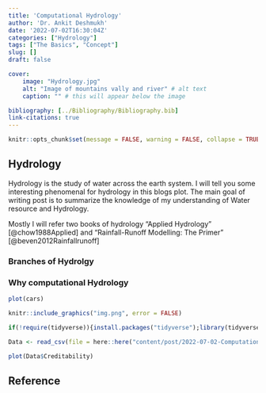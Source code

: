 ```yaml
---
title: 'Computational Hydrology'
author: 'Dr. Ankit Deshmukh'
date: '2022-07-02T16:30:04Z'
categories: ["Hydrology"]
tags: ["The Basics", "Concept"]
slug: []
draft: false

cover:
    image: "Hydrology.jpg"
    alt: "Image of mountains vally and river" # alt text
    caption: "" # this will appear below the image

bibliography: [../Bibliography/Bibliography.bib]
link-citations: true
---
```


```r
knitr::opts_chunk$set(message = FALSE, warning = FALSE, collapse = TRUE)
```

## Hydrology

Hydrology is the study of water across the earth system. I will tell you some interesting phenomenal for hydrology in this blogs plot. The main goal of writing post is to summarize the knowledge of my understanding of Water resource and Hydrology. 

Mostly I will refer two books of hydrology "Applied Hydrology" [@chow1988Applied] and "Rainfall-Runoff Modelling: The Primer" [@beven2012Rainfallrunoff] 

### Branches of Hydrolgy 


### Why computational Hydrology 


```r
plot(cars)
```

```r
knitr::include_graphics("img.png", error = FALSE)
```


```r
if(!require(tidyverse)){install.packages("tidyverse");library(tidyverse)}

Data <- read_csv(file = here::here("content/post/2022-07-02-Computational-Hydrology", "german_credit.csv"))

plot(Data$Creditability)

```

## Reference

